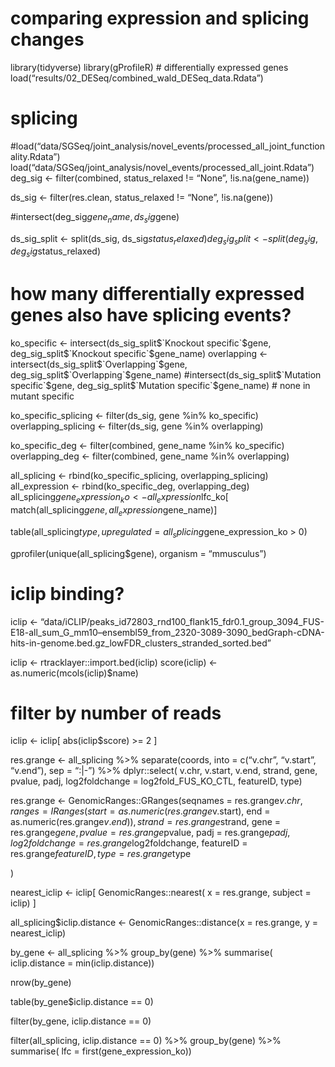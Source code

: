 # comparing expression and splicing changes
library(tidyverse)
library(gProfileR)
# differentially expressed genes
load("results/02_DESeq/combined_wald_DESeq_data.Rdata")

# splicing
#load("data/SGSeq/joint_analysis/novel_events/processed_all_joint_functionality.Rdata")
load("data/SGSeq/joint_analysis/novel_events/processed_all_joint.Rdata")
deg_sig <- filter(combined, status_relaxed != "None", !is.na(gene_name))

ds_sig <- filter(res.clean, status_relaxed != "None", !is.na(gene))

#intersect(deg_sig$gene_name, ds_sig$gene)

ds_sig_split <- split(ds_sig, ds_sig$status_relaxed)
deg_sig_split <- split(deg_sig, deg_sig$status_relaxed)

# how many differentially expressed genes also have splicing events?
ko_specific <- intersect(ds_sig_split$`Knockout specific`$gene, deg_sig_split$`Knockout specific`$gene_name)
overlapping <- intersect(ds_sig_split$`Overlapping`$gene, deg_sig_split$`Overlapping`$gene_name)
#intersect(ds_sig_split$`Mutation specific`$gene, deg_sig_split$`Mutation specific`$gene_name)
# none in mutant specific

ko_specific_splicing <- filter(ds_sig, gene %in% ko_specific)
overlapping_splicing <- filter(ds_sig, gene %in% overlapping)

ko_specific_deg <- filter(combined, gene_name %in% ko_specific)
overlapping_deg <- filter(combined, gene_name %in% overlapping)

all_splicing <- rbind(ko_specific_splicing, overlapping_splicing)
all_expression <- rbind(ko_specific_deg, overlapping_deg)
all_splicing$gene_expression_ko <- all_expression$lfc_ko[ match(all_splicing$gene, all_expression$gene_name)]

table(all_splicing$type, upregulated = all_splicing$gene_expression_ko > 0)

gprofiler(unique(all_splicing$gene), organism = "mmusculus")

# iclip binding?
iclip <- "data/iCLIP/peaks_id72803_rnd100_flank15_fdr0.1_group_3094_FUS-E18-all_sum_G_mm10--ensembl59_from_2320-3089-3090_bedGraph-cDNA-hits-in-genome.bed.gz_lowFDR_clusters_stranded_sorted.bed"

iclip <- rtracklayer::import.bed(iclip)
score(iclip) <- as.numeric(mcols(iclip)$name)

# filter by number of reads
iclip <- iclip[ abs(iclip$score) >= 2 ]

res.grange <- 
  all_splicing %>%
  separate(coords, into = c("v.chr", "v.start", "v.end"), sep = ":|-") %>%
  dplyr::select( v.chr, v.start, v.end, strand, gene, pvalue, padj, log2foldchange = log2fold_FUS_KO_CTL, featureID, type) 

res.grange <- GenomicRanges::GRanges(seqnames = res.grange$v.chr,
                                     ranges = IRanges(start = as.numeric(res.grange$v.start),
                                                      end =  as.numeric(res.grange$v.end)
                                     ),
                                     strand = res.grange$strand,
                                     gene = res.grange$gene,
                                     pvalue = res.grange$pvalue,
                                     padj = res.grange$padj,
                                     log2foldchange = res.grange$log2foldchange,
                                     featureID = res.grange$featureID,
                                     type = res.grange$type
                                     
)

nearest_iclip <- iclip[
  GenomicRanges::nearest(
    x = res.grange,
    subject = iclip)
  ]

all_splicing$iclip.distance <- GenomicRanges::distance(x = res.grange, y = nearest_iclip)


by_gene <- all_splicing %>%
  group_by(gene) %>%
  summarise( iclip.distance =  min(iclip.distance))

nrow(by_gene)


table(by_gene$iclip.distance == 0)

filter(by_gene, iclip.distance == 0)

filter(all_splicing, iclip.distance == 0) %>%
  group_by(gene) %>%
  summarise( lfc = first(gene_expression_ko))
